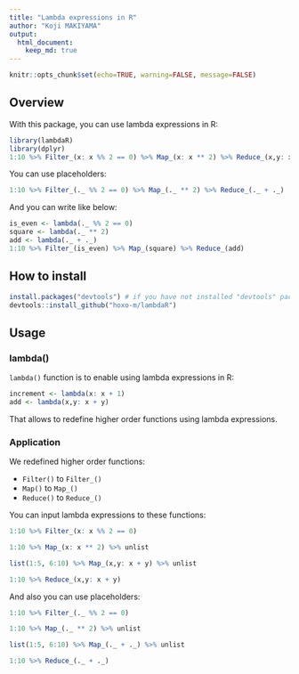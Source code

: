 ```yaml
---
title: "Lambda expressions in R"
author: "Koji MAKIYAMA"
output: 
  html_document:
    keep_md: true
---
```


```r
knitr::opts_chunk$set(echo=TRUE, warning=FALSE, message=FALSE)
```

## Overview

With this package, you can use lambda expressions in R:

```r
library(lambdaR)
library(dplyr)
1:10 %>% Filter_(x: x %% 2 == 0) %>% Map_(x: x ** 2) %>% Reduce_(x,y: x + y)
```

You can use placeholders:

```r
1:10 %>% Filter_(._ %% 2 == 0) %>% Map_(._ ** 2) %>% Reduce_(._ + ._)
```

And you can write like below:

```r
is_even <- lambda(._ %% 2 == 0)
square <- lambda(._ ** 2)
add <- lambda(._ + ._)
1:10 %>% Filter_(is_even) %>% Map_(square) %>% Reduce_(add)
```

## How to install

```r
install.packages("devtools") # if you have not installed "devtools" package
devtools::install_github("hoxo-m/lambdaR")
```

## Usage

### lambda()

`lambda()` function is to enable using lambda expressions in R:

```r
increment <- lambda(x: x + 1)
add <- lambda(x,y: x + y)
```

That allows to redefine higher order functions using lambda expressions.

### Application

We redefined higher order functions:

- `Filter()` to `Filter_()`
- `Map()` to `Map_()`
- `Reduce()` to `Reduce_()`

You can input lambda expressions to these functions:

```r
1:10 %>% Filter_(x: x %% 2 == 0)
```

```r
1:10 %>% Map_(x: x ** 2) %>% unlist
```

```r
list(1:5, 6:10) %>% Map_(x,y: x + y) %>% unlist
```

```r
1:10 %>% Reduce_(x,y: x + y)
```

And also you can use placeholders:

```r
1:10 %>% Filter_(._ %% 2 == 0)
```

```r
1:10 %>% Map_(._ ** 2) %>% unlist
```

```r
list(1:5, 6:10) %>% Map_(._ + ._) %>% unlist
```

```r
1:10 %>% Reduce_(._ + ._)
```

